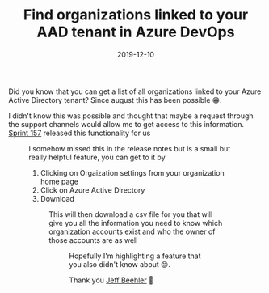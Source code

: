 ﻿---
title: 'Find organizations linked to your AAD tenant in Azure DevOps'
date: 2019-12-10
tags: ['Azure DevOps', 'Azure Active Directory']
draft: false
summary: 'Did you know that you can get a list of all organizations linked to your Azure Active Directory tenant? Since august this has been possible 😁'
---


Did you know that you can get a list of all organizations linked to your Azure Active Directory tenant? Since august this has been possible 😁.

I didn't know this was possible and thought that maybe a request through the support channels would allow me to get access to this information. [Sprint 157](https://docs.microsoft.com/en-us/azure/devops/release-notes/2019/sprint-157-update) released this functionality for us


<Figure key="./images/2019-12-10_19-32-25.png" src="./images/2019-12-10_19-32-25.png" alt="" width="0" height="0" caption="" />


I somehow missed this in the release notes but is a small but really helpful feature, you can get to it by 

1. Clicking on Orgaization settings from your organization home page
2. Click on Azure Active Directory
3. Download


<Figure key="./images/2019-12-10_18-56-05.png" src="./images/2019-12-10_18-56-05.png" alt="" width="0" height="0" caption="" />


This will then download a csv file for you that will give you all the information you need to know which organization accounts exist and who the owner of those accounts are as well


<Figure key="./images/2019-12-10_19-01-55.png" src="./images/2019-12-10_19-01-55.png" alt="" width="0" height="0" caption="" />


Hopefully I'm highlighting a feature that you also didn't know about 😊.

Thank you [Jeff Beehler](https://twitter.com/jeffbe) 🙂

